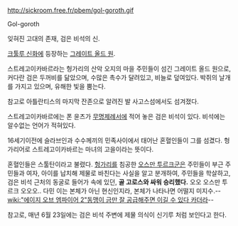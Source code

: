 http://sickroom.free.fr/pbem/gol-goroth.gif

Gol-goroth

잊혀진 고대의 존재, 검은 비석의 신.

[[크툴루 신화]]에 등장하는 [[그레이트 올드 원]].

스트레고이카바르라는 헝가리의 산악 오지의 마을 주민들이 섬긴 그레이트 올드 원으로, 커다란 검은 두꺼비를 닮았으며, 수많은 촉수가 달려있고, 비늘로 덮여있다. 박쥐의 날개를 가지고 있으며, 유해한 빛을 뿜는다.

참고로 아틀란티스의 마지막 잔존으로 알려진 발 사고스섬에서도 섬겨졌다.

스트레고이카바르에는 폰 윤츠가 [[무명제례서]]에 적어 놓은 검은 비석이 있다. 비석에는 알수없는 언어가 적혀있다.

16세기이전에 슬라브인과 수수께끼의 민족사이에서 태어난 혼혈인들이 그를 섬겼다. 헝가리어로 스트레고이카바르는 마녀의 고을이라는 뜻이다.

혼혈인들은 스툴탄이라고 불렸다. [[헝가리]]를 침공한 [[오스만 투르크]]군은 주민들이 부근 주민들과 여자, 아이를 납치해 제물로 바친다는 사실을 알고 분개하여, 주민들을 학살하고, 검은 비석 근처의 동굴로 들어가 속에 있던, '''골 고로스와 싸워 승리했다.''' 오오 오스만 투르크 오오오..
다민 이는 본체가 아닌 현신인지라, 본체가 나타나면 어떨지 미지수.--[[wiki:"에이지 오브 엠파이어 2"동맹이 금만 잘 공급해주면 이길 수 있다 카더라]]--

참고로, 매년 6월 23일에는 검은 비석 주변에 제물 의식이 신기루 처럼 보인다고 한다.

